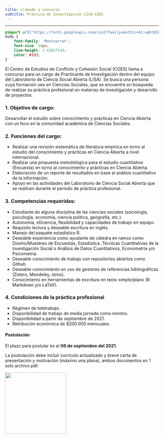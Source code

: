 ---
title: Llamado a concurso
subtitle: Práctica de Investigación LISA-COES
---

---

```{css, echo=FALSE}
@import url('https://fonts.googleapis.com/css2?family=Gothic+A1:wght@100;300&family=Montserrat:wght@100;300&display=swap');
body {
    font-family: 'Montserrat';
    font-size: 14px;
    line-height: 1.42857143;
    color: #333;
}
```



El Centro de Estudios de Conflicto y Cohesión Social (COES) llama a concurso para un cargo de Practicante de Investigación dentro del equipo del Laboratorio de Ciencia Social Abierta (LISA). Se busca una persona cuya formación sea en Ciencias Sociales, que se encuentre en búsqueda de realizar su práctica profesional en materias de investigación y desarrollo de proyectos. 

### 1. Objetivo de cargo:

Desarrollar el estudio sobre conocimiento y prácticas en Ciencia Abierta con un foco en la comunidad académica de Ciencias Sociales. 


### 2. Funciones del cargo:


* Realizar una revisión sistemática de literatura empírica en torno al estudio del conocimiento y prácticas en Ciencia Abierta a nivel internacional.
* Realizar una propuesta metodológica para el estudio cuantitativo (Encuesta) en torno al conocimiento y prácticas en Ciencia Abierta.
* Elaboración de un reporte de resultados en base al análisis cuantitativo de la información.
* Apoyo en las actividades del Laboratorio de Ciencia Social Abierta que se realicen durante el periodo de práctica profesional.


###  3. Competencias requeridas:

* Estudiante de alguna disciplina de las ciencias sociales (sociología, psicología, economía, ciencia política, geografía, etc.).
* Autonomía, eficiencia, flexibilidad y capacidades de trabajo en equipo.
* Requisito lectura y deseable escritura en inglés.
* Manejo del paquete estadístico R. 
* Deseable experiencia como ayudante de cátedra en ramos como Diseño/Muestreo de Encuestas, Estadística ,Técnicas Cuantitativas de la Investigación Social o Análisis de Datos Cuantitativos, Econometría y/o Psicometría.
* Deseable conocimiento de trabajo con repositorios abiertos como Github
* Deseable conocimiento en uso de gestores de referencias bibliográficas (Zotero, Mendeley, otros).
* Conocimiento en herramientas de escritura en texto simple/plano (R Markdown y/o LaTeX).


### 4. Condiciones de la práctica profesional

* Régimen de teletrabajo.
* Disponibilidad de trabajo de media jornada como mínimo.
* Disponibilidad a partir de septiembre de 2021.
* Retribución económica de $200.000 mensuales.


#### Postulación

El plazo para postular es el **06 de septiembre del 2021.** 

La postulación debe incluir currículo actualizado y breve carta de presentación y motivación (máximo una plana), ambos documentos en 1 solo archivo pdf.

[<img src="https://leovigildokley.cl/wp-content/uploads/2018/07/boton_postula.png" width="200">](https://forms.gle/NUo9oPGymae2re897)



